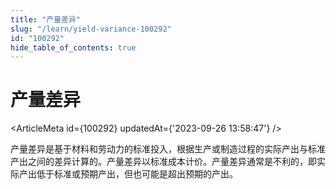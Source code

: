 ```yaml
---
title: "产量差异"
slug: "/learn/yield-variance-100292"
id: "100292"
hide_table_of_contents: true
---
```



# 产量差异

<ArticleMeta id={100292} updatedAt={'2023-09-26 13:58:47'} />
<div className='border-solid border-b border-t-0 my-4 border-[var(--ifm-color-gray-300)]' />

产量差异是基于材料和劳动力的标准投入，根据生产或制造过程的实际产出与标准产出之间的差异计算的。产量差异以标准成本计价。产量差异通常是不利的，即实际产出低于标准或预期产出，但也可能是超出预期的产出。

